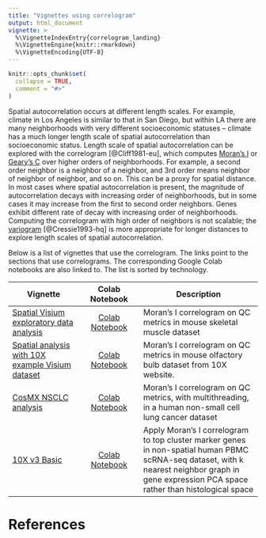 ```yaml
---
title: "Vignettes using correlogram"
output: html_document
vignette: >
  %\VignetteIndexEntry{correlogram_landing}
  %\VignetteEngine{knitr::rmarkdown}
  %\VignetteEncoding{UTF-8}
---
```


```r
knitr::opts_chunk$set(
  collapse = TRUE,
  comment = "#>"
)
```

Spatial autocorrelation occurs at different length scales. For example, climate in Los Angeles is similar to that in San Diego, but within LA there are many neighborhoods with very different socioeconomic statuses -- climate has a much longer length scale of spatial autocorrelation than socioeconomic status. Length scale of spatial autocorrelation can be explored with the correlogram [@Cliff1981-eu], which computes [Moran's I](https://pachterlab.github.io/voyager/articles/moran_landing.html) or [Geary's C](https://pachterlab.github.io/voyager/articles/geary_landing.html) over higher orders of neighborhoods. For example, a second order neighbor is a neighbor of a neighbor, and 3rd order means neighbor of neighbor of neighbor, and so on. This can be a proxy for spatial distance. In most cases where spatial autocorrelation is present, the magnitude of autocorrelation decays with increasing order of neighborhoods, but in some cases it may increase from the first to second order neighbors. Genes exhibit different rate of decay with increasing order of neighborhoods. Computing the correlogram with high order of neighbors is not scalable; the [variogram](https://pachterlab.github.io/voyager/articles/variogram_landing.html) [@Cressie1993-hq] is more appropriate for longer distances to explore length scales of spatial autocorrelation.

Below is a list of vignettes that use the correlogram. The links point to the sections that use correlograms. The corresponding Google Colab notebooks are also linked to. The list is sorted by technology.

| Vignette | Colab Notebook | Description |
|--------------------|:---------------:|---------------------------------|
| [Spatial Visium exploratory data analysis](https://pachterlab.github.io/voyager/articles/vig2_visium.html#correlogram) | [Colab Notebook](https://colab.research.google.com/github/pachterlab/voyager/blob/documentation/vignettes/vig2_visium.ipynb) | Moran's I correlogram on QC metrics in mouse skeletal muscle dataset
| [Spatial analysis with 10X example Visium dataset](https://pachterlab.github.io/voyager/articles/visium_10x_spatial.html#spatial-autocorrelation-of-qc-metrics) | [Colab Notebook](https://colab.research.google.com/github/pachterlab/voyager/blob/documentation/vignettes/visium_10x.ipynb) | Moran's I correlogram on QC metrics in mouse olfactory bulb dataset from 10X website.
| [CosMX NSCLC analysis](https://pachterlab.github.io/voyager/articles/vig4_cosmx.html#spatial-autocorrelation-in-qc-metrics)| [Colab Notebook](https://colab.research.google.com/github/pachterlab/voyager/blob/documentation/vignettes/vig4_cosmx.ipynb) | Moran's I correlogram on QC metrics, with multithreading, in a human non-small cell lung cancer dataset
| [10X v3 Basic](https://pachterlab.github.io/voyager/articles/nonspatial.html#morans-i-1) | [Colab Notebook](https://colab.research.google.com/github/pachterlab/voyager/blob/documentation/vignettes/nonspatial.ipynb) | Apply Moran's I correlogram to top cluster marker genes in non-spatial human PBMC scRNA-seq dataset, with k nearest neighbor graph in gene expression PCA space rather than histological space

# References

